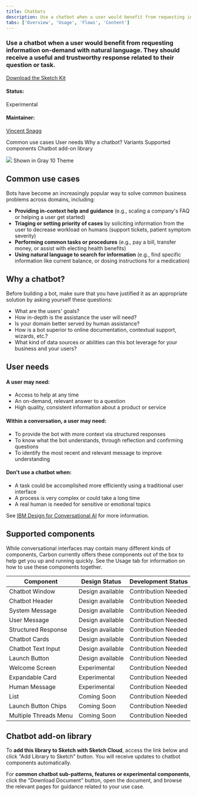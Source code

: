 ```yaml
---
title: Chatbots
description: Use a chatbot when a user would benefit from requesting information on-demand with natural language. They should receive a useful and trustworthy response related to their question or task.
tabs: ['Overview', 'Usage', 'Flows', 'Content']
---
```



### Use a chatbot when a user would benefit from requesting information on-demand with natural language. They should receive a useful and trustworthy response related to their question or task.

[Download the Sketch Kit](#chatbot-add-on-library)

#### Status:

Experimental

#### Maintainer:

[Vincent Snagg](https://github.com/vincentsnagg)

<AnchorLinks>

<AnchorLink>Common use cases</AnchorLink>
<AnchorLink>User needs</AnchorLink>
<AnchorLink>Why a chatbot?</AnchorLink>
<AnchorLink>Variants</AnchorLink>
<AnchorLink>Supported components</AnchorLink>
<AnchorLink>Chatbot add-on library</AnchorLink>

</AnchorLinks>

<Image src="/images/chatbot-0.png" />

<Caption>Shown in Gray 10 Theme</Caption>

## Common use cases

Bots have become an increasingly popular way to solve common business problems across domains, including:

- **Providing in-context help and guidance** (e.g., scaling a company's FAQ or helping a user get started)
- **Triaging or setting priority of cases** by soliciting information from the user to decrease workload on humans (support tickets, patient symptom severity)
- **Performing common tasks or procedures** (e.g., pay a bill, transfer money, or assist with electing health benefits)
- **Using natural language to search for information** (e.g., find specific information like current balance, or dosing instructions for a medication)

## Why a chatbot?

Before building a bot, make sure that you have justified it as an appropriate solution by asking yourself these questions:

- What are the users' goals?
- How in-depth is the assistance the user will need?
- Is your domain better served by human assistance?
- How is a bot superior to online documentation, contextual support, wizards, etc.?
- What kind of data sources or abilities can this bot leverage for your business and your users?

## User needs

#### A user may need:

- Access to help at any time
- An on-demand, relevant answer to a question
- High quality, consistent information about a product or service

#### Within a conversation, a user may need:

- To provide the bot with more context via structured responses
- To know what the bot understands, through reflection and confirming questions
- To identify the most recent and relevant message to improve understanding

#### Don't use a chatbot when:

- A task could be accomplished more efficiently using a traditional user interface
- A process is very complex or could take a long time
- A real human is needed for sensitive or emotional topics

See [IBM Design for Conversational AI](https://www.ibm.com/design/ai/conversation) for more information.

## Supported components

While conversational interfaces may contain many different kinds of components, Carbon currently offers these components out of the box to help get you up and running quickly. See the Usage tab for information on how to use these components together.

| Component                                   | Design Status                            | Development Status                               |
| ------------------------------------------- | ---------------------------------------- | ------------------------------------------------ |
| <Link href="#"> Chatbot Window </Link>      | <Tag type="green">Design available</Tag> | <Tag type="cool-gray"> Contribution Needed</Tag> |
| <Link href="#"> Chatbot Header </Link>      | <Tag type="green">Design available</Tag> | <Tag type="cool-gray"> Contribution Needed</Tag> |
| <Link href="#"> System Message </Link>      | <Tag type="green">Design available</Tag> | <Tag type="cool-gray"> Contribution Needed</Tag> |
| <Link href="#"> User Message </Link>        | <Tag type="green">Design available</Tag> | <Tag type="cool-gray"> Contribution Needed</Tag> |
| <Link href="#"> Structured Response </Link> | <Tag type="green">Design available</Tag> | <Tag type="cool-gray"> Contribution Needed</Tag> |
| <Link href="#"> Chatbot Cards </Link>       | <Tag type="green">Design available</Tag> | <Tag type="cool-gray"> Contribution Needed</Tag> |
| <Link href="#"> Chatbot Text Input </Link>  | <Tag type="green">Design available</Tag> | <Tag type="cool-gray"> Contribution Needed</Tag> |
| <Link href="#"> Launch Button </Link>       | <Tag type="green">Design available</Tag> | <Tag type="cool-gray"> Contribution Needed</Tag> |
| Welcome Screen                              | <Tag type="teal"> Experimental </Tag>    | <Tag type="cool-gray"> Contribution Needed</Tag> |
| Expandable Card                             | <Tag type="teal"> Experimental </Tag>    | <Tag type="cool-gray"> Contribution Needed</Tag> |
| Human Message                               | <Tag type="teal"> Experimental </Tag>    | <Tag type="cool-gray"> Contribution Needed</Tag> |
| List                                        | <Tag type="purple"> Coming Soon </Tag>   | <Tag type="cool-gray"> Contribution Needed</Tag> |
| Launch Button Chips                         | <Tag type="purple"> Coming Soon </Tag>   | <Tag type="cool-gray"> Contribution Needed</Tag> |
| Multiple Threads Menu                       | <Tag type="purple"> Coming Soon </Tag>   | <Tag type="cool-gray"> Contribution Needed</Tag> |

## Chatbot add-on library

To **add this library to Sketch with Sketch Cloud**, access the link below and click "Add Library to Sketch" button. You will receive updates to chatbot components automatically.

For **common chatbot sub-patterns, features or experimental components**, click the "Download Document" button, open the document, and browse the relevant pages for guidance related to your use case.

<Column colMd={4} colLg={4} noGutterSm>
  <ResourceCard
    subTitle="Sketch library"
    title="Chatbot Design Kit"
    aspectRatio="2:1"
    actionIcon="download"
    href="https://sketch.cloud/s/k8j5g">
    <MdxIcon name="sketch" />
  </ResourceCard>
</Column>
